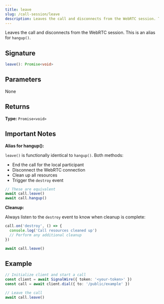 ```yaml
---
title: leave
slug: /call-session/leave
description: Leaves the call and disconnects from the WebRTC session. This is an alias for `hangup()`.
---
```


Leaves the call and disconnects from the WebRTC session. This is an alias for `hangup()`.

## Signature

```typescript
leave(): Promise<void>
```

## Parameters

None

## Returns

**Type:** `Promise<void>`

## Important Notes

**Alias for hangup():**

`leave()` is functionally identical to `hangup()`. Both methods:
- End the call for the local participant
- Disconnect the WebRTC connection
- Clean up all resources
- Trigger the `destroy` event

```typescript
// These are equivalent
await call.leave()
await call.hangup()
```

**Cleanup:**

Always listen to the `destroy` event to know when cleanup is complete:

```typescript
call.on('destroy', () => {
  console.log('Call resources cleaned up')
  // Perform any additional cleanup
})

await call.leave()
```

## Example

```typescript
// Initialize client and start a call
const client = await SignalWire({ token: '<your-token>' })
const call = await client.dial({ to: '/public/example' })

// Leave the call
await call.leave()
```
